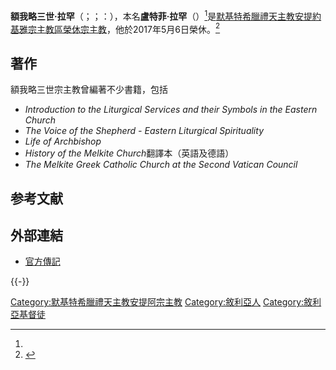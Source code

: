 {{Infobox Christian leader
| type             = bishop
| honorific-prefix = 
| name             = 額我略三世·拉罕<br />غريغوريوس الثالث لحام
| honorific-suffix = B.S.
| native_name      = 
| native_name_lang = 
| title            = [[默基特希臘禮天主教安提約基雅宗主教區|默基特希臘禮天主教安提約基雅宗主教區榮休宗主教]]
| image            = Gregor3-8.jpg
| image_size       = 
| alt              = 
| caption          = 
| church           = 
| archdiocese      = 
| province         = 
| metropolis       = 
| diocese          = 
| see              = 默基特希臘禮天主教安提約基雅宗主教區
| elected          = 2000年11月29日
| appointed        = 
| term             = 
| term_start       = 2000年12月5日
| quashed          = 
| term_end         = 2017年5月6日
| predecessor      = {{link-en|馬克西莫斯五世·哈基姆|Maximos V Hakim}}
| opposed          = 
| successor        = [[若瑟·阿布斯|若瑟·阿布斯]]
| other_post       = 達馬斯主教
<!---------- Orders ---------->
| ordination       = 1959年2月15日
| ordinated_by     = 
| consecration     = 1981年11月27日
| consecrated_by   = {{link-en|馬克西莫斯五世·哈基姆|Maximos V Hakim}}
| cardinal         = 
| rank             = 
<!---------- Personal details ---------->
| birth_name       = غريغوريوس الثالث لحام
| birth_date       = {{Birth date and age|1933|12|15|mf=yes}}
| birth_place      = [[敘利亞|敘利亞]][[德拉雅|德拉雅]]<ref name="cathhier">{{Catholic-hierarchy|bishop|blaham|Patriarch Grégoire III (Loutfi) Laham, B.S.|23 January 2015}}</ref>
| death_date       = <!-- {{Death date and age|YYYY|MM|DD|1933|12|15|mf=yes}} (death date then birth date) -->
| death_place      = 
| buried           = 
| nationality      = 
| religion         = [[默基特希臘禮天主教會|默基特希臘禮天主教會]]
| residence        = [[敘利亞|敘利亞]]及[[黎巴嫩|黎巴嫩]]
| parents          = 
| spouse           = 
| children         = 
| occupation       = 
| profession       = 
| previous_post    = {{unbulleted list|[[默基特希臘禮天主教耶路撒冷宗主教直轄區|默基特希臘禮天主教耶路撒冷總教區輔理主教]]（1981年－2000年）|默基特希臘禮塔爾蘇斯領銜教區領銜總主教（1981年－2000年）}}
| education        =
| alma_mater       = 
| motto            = 
| signature        = 
| signature_alt    = 
| coat_of_arms     = Patriarch Gregorios III coat of arms.svg
| coat_of_arms_alt = 
<!---------- Sainthood ---------->
| feast_day        = 
| venerated        = 
| saint_title      = 
| beatified_date   = 
| beatified_place  = 
| beatified_by     = 
| canonized_date   = 
| canonized_place  = 
| canonized_by     = 
| attributes       = 
| patronage        = 
| shrine           = 
| suppressed_date  = 
<!---------- Other ---------->
| other            = 
}}

'''額我略三世·拉罕'''（{{Lang-ar|غريغوريوس الثالث لحام}}；{{lang-la|Gregorius III Lahamus}}；{{lang-en|Gregory III Laham}}：{{bd|1933年|12月15日||}}），本名'''盧特菲·拉罕'''（{{lang-en|Lutfy Laham}}）<ref name="cathhier"/>是[[默基特希臘禮天主教安提約基雅宗主教區|默基特希臘禮天主教安提約基雅宗主教區榮休宗主教]]，他於2017年5月6日榮休。<ref>{{cite press release |title=Dalle Chiese Orientali, 06.05.2017 |url=https://press.vatican.va/content/salastampa/it/bollettino/pubblico/2017/05/06/0303/00682.html |publisher=Sala Stampa della Santa Sede |accessdate=2019-07-21 |archiveurl=https://web.archive.org/web/20190721112844/https://press.vatican.va/content/salastampa/it/bollettino/pubblico/2017/05/06/0303/00682.html |archivedate=2019-07-21 |language=it |date=2017-05-06}}</ref>

==著作==
額我略三世宗主教曾編著不少書籍，包括

*''Introduction to the Liturgical Services and their Symbols in the Eastern Church''
*''The Voice of the Shepherd - Eastern Liturgical Spirituality''
*''Life of Archbishop {{link-en|耶爾馬諾斯·亞當|Germanos Adam|Germanos Adam}}''
*''History of the Melkite Church ''翻譯本（英語及德語）
*''The Melkite Greek Catholic Church at the Second Vatican Council''

== 参考文献 ==
{{Reflist}}

== 外部連結 ==
*[https://web.archive.org/web/20120329163353/http://www.pgc-lb.org/english/Church1.shtml 官方傳記]

{{-}}
{{s-start}}
{{s-rel|ca}}
{{s-bef|before={{link-en|馬克西莫斯五世·哈基姆|Maximos V Hakim}}}}
{{s-ttl|title=[[默基特希臘禮天主教安提約基雅宗主教區|默基特希臘禮天主教安提約基雅宗主教區宗主教]]|years=2000年－2017年}}
{{s-aft|after=[[若瑟·阿布斯|若瑟·阿布斯]]}}
{{s-end}}

{{Authority control}}
[[Category:默基特希臘禮天主教安提阿宗主教|Category:默基特希臘禮天主教安提阿宗主教]]
[[Category:敘利亞人|Category:敘利亞人]]
[[Category:敘利亞基督徒|Category:敘利亞基督徒]]